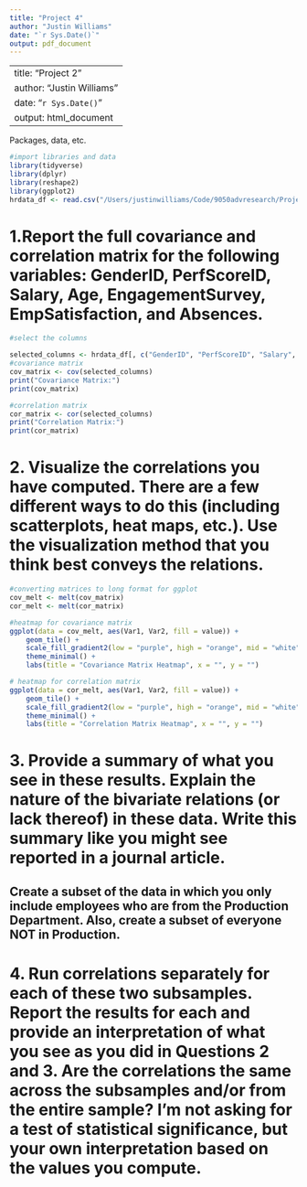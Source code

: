 ```yaml
---
title: "Project 4"
author: "Justin Williams"
date: "`r Sys.Date()`"
output: pdf_document
---
```


---
title: "Project 2"
author: "Justin Williams"
date: "`r Sys.Date()`"
output: html_document
---
Packages, data, etc.
```r
#import libraries and data
library(tidyverse)
library(dplyr)
library(reshape2)
library(ggplot2)
hrdata_df <- read.csv("/Users/justinwilliams/Code/9050advresearch/Project 4/HRData.csv")
```

# 1.Report the full covariance and correlation matrix for the following variables: GenderID, PerfScoreID, Salary, Age, EngagementSurvey, EmpSatisfaction, and Absences.  
```r
#select the columns

selected_columns <- hrdata_df[, c("GenderID", "PerfScoreID", "Salary", "Age", "EngagementSurvey", "EmpSatisfaction", "Absences")]
#covariance matrix
cov_matrix <- cov(selected_columns)
print("Covariance Matrix:")
print(cov_matrix)

#correlation matrix
cor_matrix <- cor(selected_columns)
print("Correlation Matrix:")
print(cor_matrix)
```

# 2. Visualize the correlations you have computed. There are a few different ways to do this (including scatterplots, heat maps, etc.). Use the visualization method that you think best conveys the relations. 
```r
#converting matrices to long format for ggplot
cov_melt <- melt(cov_matrix)
cor_melt <- melt(cor_matrix)

#heatmap for covariance matrix
ggplot(data = cov_melt, aes(Var1, Var2, fill = value)) +
    geom_tile() +
    scale_fill_gradient2(low = "purple", high = "orange", mid = "white", midpoint = 0) +
    theme_minimal() +
    labs(title = "Covariance Matrix Heatmap", x = "", y = "")

# heatmap for correlation matrix
ggplot(data = cor_melt, aes(Var1, Var2, fill = value)) +
    geom_tile() +
    scale_fill_gradient2(low = "purple", high = "orange", mid = "white", midpoint = 0) +
    theme_minimal() +
    labs(title = "Correlation Matrix Heatmap", x = "", y = "")
```
# 3. Provide a summary of what you see in these results. Explain the nature of the bivariate relations (or lack thereof) in these data. Write this summary like you might see reported in a journal article. 
 
## Create a subset of the data in which you only include employees who are from the Production Department. Also, create a subset of everyone NOT in Production.  
 
# 4. Run correlations separately for each of these two subsamples. Report the results for each and provide an interpretation of what you see as you did in Questions 2 and 3. Are the correlations the same across the subsamples and/or from the entire sample? I’m not asking for a test of statistical significance, but your own interpretation based on the values you compute. 
